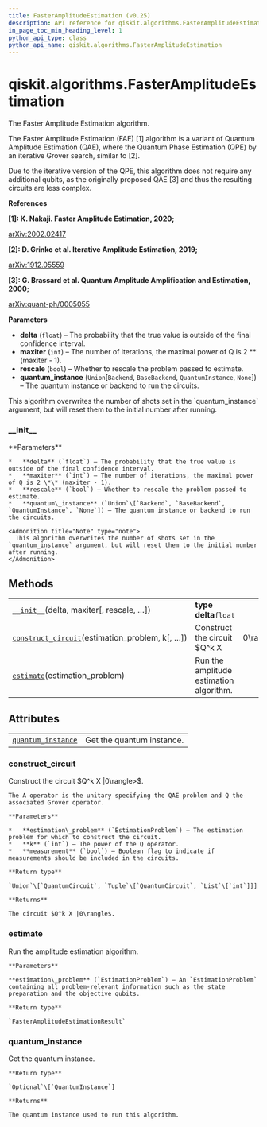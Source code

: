```yaml
---
title: FasterAmplitudeEstimation (v0.25)
description: API reference for qiskit.algorithms.FasterAmplitudeEstimation in qiskit v0.25
in_page_toc_min_heading_level: 1
python_api_type: class
python_api_name: qiskit.algorithms.FasterAmplitudeEstimation
---
```


<span id="qiskit-algorithms-fasteramplitudeestimation" />

# qiskit.algorithms.FasterAmplitudeEstimation

<Class id="qiskit.algorithms.FasterAmplitudeEstimation" isDedicatedPage={true} github="https://github.com/qiskit/qiskit/tree/stable/0.17/qiskit/algorithms/amplitude_estimators/fae.py" signature="FasterAmplitudeEstimation(delta, maxiter, rescale=True, quantum_instance=None)" modifiers="class">
  The Faster Amplitude Estimation algorithm.

  The Faster Amplitude Estimation (FAE) \[1] algorithm is a variant of Quantum Amplitude Estimation (QAE), where the Quantum Phase Estimation (QPE) by an iterative Grover search, similar to \[2].

  Due to the iterative version of the QPE, this algorithm does not require any additional qubits, as the originally proposed QAE \[3] and thus the resulting circuits are less complex.

  **References**

  **\[1]: K. Nakaji. Faster Amplitude Estimation, 2020;**

  [arXiv:2002.02417](https://arxiv.org/pdf/2003.02417.pdf)

  **\[2]: D. Grinko et al. Iterative Amplitude Estimation, 2019;**

  [arXiv:1912.05559](http://arxiv.org/abs/1912.05559)

  **\[3]: G. Brassard et al. Quantum Amplitude Amplification and Estimation, 2000;**

  [arXiv:quant-ph/0005055](http://arxiv.org/abs/quant-ph/0005055)

  **Parameters**

  *   **delta** (`float`) – The probability that the true value is outside of the final confidence interval.
  *   **maxiter** (`int`) – The number of iterations, the maximal power of Q is 2 \*\* (maxiter - 1).
  *   **rescale** (`bool`) – Whether to rescale the problem passed to estimate.
  *   **quantum\_instance** (`Union`\[`Backend`, `BaseBackend`, `QuantumInstance`, `None`]) – The quantum instance or backend to run the circuits.

  <Admonition title="Note" type="note">
    This algorithm overwrites the number of shots set in the `quantum_instance` argument, but will reset them to the initial number after running.
  </Admonition>

  ### \_\_init\_\_

  <Function id="qiskit.algorithms.FasterAmplitudeEstimation.__init__" signature="__init__(delta, maxiter, rescale=True, quantum_instance=None)">
    **Parameters**

    *   **delta** (`float`) – The probability that the true value is outside of the final confidence interval.
    *   **maxiter** (`int`) – The number of iterations, the maximal power of Q is 2 \*\* (maxiter - 1).
    *   **rescale** (`bool`) – Whether to rescale the problem passed to estimate.
    *   **quantum\_instance** (`Union`\[`Backend`, `BaseBackend`, `QuantumInstance`, `None`]) – The quantum instance or backend to run the circuits.

    <Admonition title="Note" type="note">
      This algorithm overwrites the number of shots set in the `quantum_instance` argument, but will reset them to the initial number after running.
    </Admonition>
  </Function>

  ## Methods

  |                                                                                                                                                                                     |                                         |              |
  | ----------------------------------------------------------------------------------------------------------------------------------------------------------------------------------- | --------------------------------------- | ------------ |
  | [`__init__`](#qiskit.algorithms.FasterAmplitudeEstimation.__init__ "qiskit.algorithms.FasterAmplitudeEstimation.__init__")(delta, maxiter\[, rescale, …])                           | **type delta**`float`                   |              |
  | [`construct_circuit`](#qiskit.algorithms.FasterAmplitudeEstimation.construct_circuit "qiskit.algorithms.FasterAmplitudeEstimation.construct_circuit")(estimation\_problem, k\[, …]) | Construct the circuit \$Q^k X           | 0\rangle>\$. |
  | [`estimate`](#qiskit.algorithms.FasterAmplitudeEstimation.estimate "qiskit.algorithms.FasterAmplitudeEstimation.estimate")(estimation\_problem)                                     | Run the amplitude estimation algorithm. |              |

  ## Attributes

  |                                                                                                                                                    |                           |
  | -------------------------------------------------------------------------------------------------------------------------------------------------- | ------------------------- |
  | [`quantum_instance`](#qiskit.algorithms.FasterAmplitudeEstimation.quantum_instance "qiskit.algorithms.FasterAmplitudeEstimation.quantum_instance") | Get the quantum instance. |

  ### construct\_circuit

  <Function id="qiskit.algorithms.FasterAmplitudeEstimation.construct_circuit" signature="construct_circuit(estimation_problem, k, measurement=False)">
    Construct the circuit $Q^k X |0\rangle>$.

    The A operator is the unitary specifying the QAE problem and Q the associated Grover operator.

    **Parameters**

    *   **estimation\_problem** (`EstimationProblem`) – The estimation problem for which to construct the circuit.
    *   **k** (`int`) – The power of the Q operator.
    *   **measurement** (`bool`) – Boolean flag to indicate if measurements should be included in the circuits.

    **Return type**

    `Union`\[`QuantumCircuit`, `Tuple`\[`QuantumCircuit`, `List`\[`int`]]]

    **Returns**

    The circuit $Q^k X |0\rangle$.
  </Function>

  ### estimate

  <Function id="qiskit.algorithms.FasterAmplitudeEstimation.estimate" signature="estimate(estimation_problem)">
    Run the amplitude estimation algorithm.

    **Parameters**

    **estimation\_problem** (`EstimationProblem`) – An `EstimationProblem` containing all problem-relevant information such as the state preparation and the objective qubits.

    **Return type**

    `FasterAmplitudeEstimationResult`
  </Function>

  ### quantum\_instance

  <Attribute id="qiskit.algorithms.FasterAmplitudeEstimation.quantum_instance">
    Get the quantum instance.

    **Return type**

    `Optional`\[`QuantumInstance`]

    **Returns**

    The quantum instance used to run this algorithm.
  </Attribute>
</Class>

